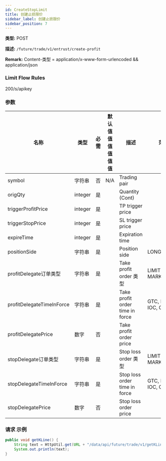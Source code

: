```yaml
---
id: CreateStopLimit
title: 创建止损限价
sidebar_label: 创建止损限价
sidebar_position: 7
---
```


**类型:** POST

**描述:** `/future/trade/v1/entrust/create-profit`

**Remark:** Content-类型 = application/x-www-form-urlencoded && application/json

### Limit Flow Rules

200/s/apikey

### 参数

| 名称 | 类型 | 必需 | 默认值值值值值值 | 描述 | 范围 |
| --- | --- | --- | --- | --- | --- |
| symbol | 字符串 | 否 | N/A | Trading pair |  |
| origQty | integer | 是 |  | Quantity (Cont) |  |
| triggerProfitPrice | integer | 是 |  | TP trigger price |  |
| triggerStopPrice | integer | 是 |  | SL trigger price |  |
| expireTime | integer | 是 |  | Expiration time |  |
| positionSide | 字符串 | 是 |  | Position side | LONG;SHORT |
| profitDelegate订单类型 | 字符串 | 是 |  | Take profit order 类型 | LIMIT, MARKET |
| profitDelegateTimeInForce | 字符串 | 是 |  | Take profit order time in force | GTC, FOK, IOC, GTX |
| profitDelegatePrice | 数字 | 否 |  | Take profit order price |  |
| stopDelegate订单类型 | 字符串 | 是 |  | Stop loss order 类型 | LIMIT, MARKET |
| stopDelegateTimeInForce | 字符串 | 是 |  | Stop loss order time in force | GTC, FOK, IOC, GTX |
| stopDelegatePrice | 数字 | 否 |  | Stop loss order price |  |

### 请求 示例

```java title="Java"
public void getKLine() {
    String text = HttpUtil.get(URL + "/data/api/future/trade/v1/getKLine?market=btc_usdt&类型=1min&since=0");
    System.out.println(text);
}
```
